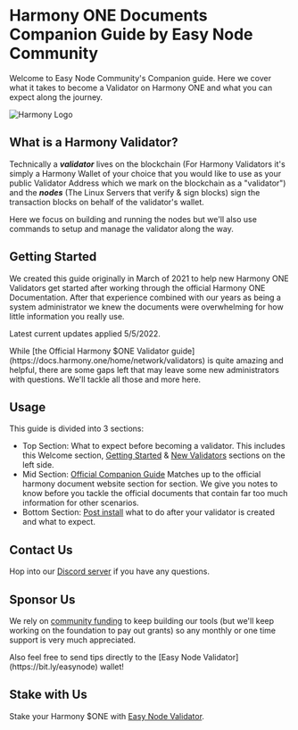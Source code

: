 
# Harmony ONE Documents Companion Guide by Easy Node Community
Welcome to Easy Node Community's Companion guide. Here we cover what it takes to become a Validator on Harmony ONE and what you can expect along the journey.

![Harmony Logo](/harmony_logo_white.png)

## What is a Harmony Validator?
Technically a _**validator**_ lives on the blockchain \(For Harmony Validators it's simply a Harmony Wallet of your choice that you would like to use as your public Validator Address which we mark on the blockchain as a "validator"\) and the _**nodes**_ \(The Linux Servers that verify & sign blocks\) sign the transaction blocks on behalf of the validator's wallet.

<Callout emoji="ℹ️">
Here we focus on building and running the nodes but we'll also use commands to setup and manage the validator along the way.
</Callout>

## Getting Started
We created this guide originally in March of 2021 to help new Harmony ONE Validators get started after working through the official Harmony ONE Documentation. After that experience combined with our years as being a system administrator we knew the documents were overwhelming for how little information you really use.

Latest current updates applied 5/5/2022.

<Callout type="warning" emoji="⚠️">
While [the Official Harmony $ONE Validator guide](https://docs.harmony.one/home/network/validators) is quite amazing and helpful, there are some gaps left that may leave some new administrators with questions. We'll tackle all those and more here.
</Callout>

## Usage
This guide is divided into 3 sections:
- Top Section: What to expect before becoming a validator. This includes this Welcome section, [Getting Started](/getstarted) & [New Validators](/new) sections on the left side.
- Mid Section: [Official Companion Guide](/official) Matches up to the official harmony document website section for section. We give you notes to know before you tackle the official documents that contain far too much information for other scenarios.
- Bottom Section: [Post install](/post) what to do after your validator is created and what to expect.

## Contact Us
Hop into our [Discord server](https://discord.gg/Rcz5T6D9CV) if you have any questions.

## Sponsor Us
We rely on [community funding](https://easynode.one/sponsor) to keep building our tools (but we'll keep working on the foundation to pay out grants) so any monthly or one time support is very much appreciated.

<Callout emoji="💵">
Also feel free to send tips directly to the [Easy Node Validator](https://bit.ly/easynode) wallet!
</Callout>

## Stake with Us
Stake your Harmony $ONE with [Easy Node Validator](https://bit.ly/easynode).
